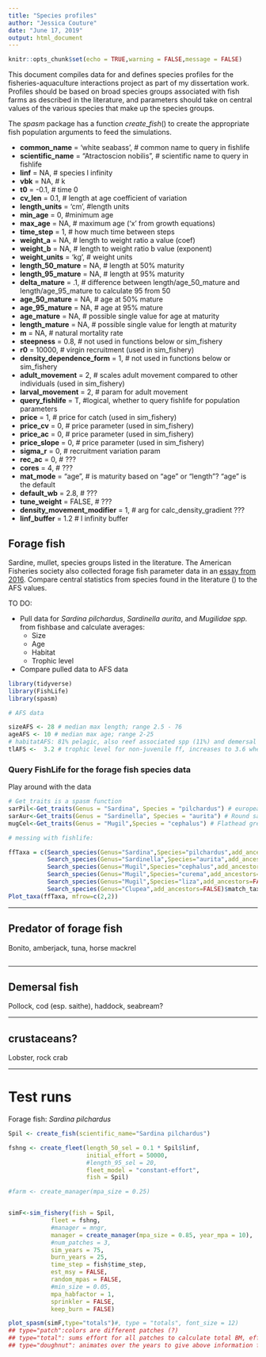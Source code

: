 ```yaml
---
title: "Species profiles"
author: "Jessica Couture"
date: "June 17, 2019"
output: html_document
---
```


```r
knitr::opts_chunk$set(echo = TRUE,warning = FALSE,message = FALSE)
```

This document compiles data for and defines species profiles for the fisheries-aquaculture interactions project as part of my dissertation work. Profiles should be based on broad species groups associated with fish farms as described in the literature, and parameters should take on central values of the  various species that make up the species groups.

The $spasm$ package has a function $create\_fish()$ to create the appropriate fish population arguments to feed the simulations. 

* __common_name__ = 'white seabass', # common name to query in fishlife
* __scientific_name__ = "Atractoscion nobilis", # scientific name to query in fishlife
* __linf__ = NA, # species l infinity
* __vbk__ = NA, # k
* __t0__ = -0.1, # time 0
* __cv_len__ = 0.1, # length at age coefficient of variation
* __length_units__ = 'cm', #length units
* __min_age__ = 0, #minimum age
* __max_age__ = NA, # maximum age ('x' from growth equations)
* __time_step__ = 1, # how much time between steps
* __weight_a__ = NA, # length to weight ratio a value (coef)
* __weight_b__ = NA, # length to weight ratio b value (exponent)
* __weight_units__ = 'kg', # weight units
* __length_50_mature__ = NA, # length at 50% maturity
* __length_95_mature__ = NA, # length at 95% maturity
* __delta_mature__ = .1, # difference between length/age_50_mature and length/age_95_mature to calculate 95 from 50
* __age_50_mature__ = NA, # age at 50% mature
* __age_95_mature__ = NA, # age at 95% mature
* __age_mature__ = NA, # possible single value for age at maturity
* __length_mature__ = NA, # possible single value for length at maturity
* __m__ = NA, # natural mortality rate
* __steepness__ = 0.8, # not used in functions below or sim_fishery
* __r0__ = 10000, # virgin recruitment (used in sim_fishery)
* __density_dependence_form__ = 1, # not used in functions below or sim_fishery
* __adult_movement__ = 2, # scales adult movement compared to other individuals (used in sim_fishery)
* __larval_movement__ = 2, # param for adult movement
* __query_fishlife__ = T, #logical, whether to query fishlife for population parameters
* __price__ = 1, # price for catch (used in sim_fishery)
* __price_cv__ = 0, # price parameter (used in sim_fishery)
* __price_ac__ = 0, # price parameter (used in sim_fishery)
* __price_slope__ = 0, # price parameter (used in sim_fishery)
* __sigma_r__ = 0, # recruitment variation param
* __rec_ac__ = 0, # ???
* __cores__ = 4, # ???
* __mat_mode__ = "age", # is maturity based on "age" or "length"? "age" is the default
* __default_wb__ = 2.8, # ???
* __tune_weight__ = FALSE, # ???
* __density_movement_modifier__ = 1, # arg for calc_density_gradient ???
* __linf_buffer__ = 1.2 # l infinity buffer

## Forage fish

Sardine, mullet, species groups listed in the literature. The American Fisheries society also collected forage fish parameter data in an [essay from 2016](https://fisheries.org/2016/01/defining-forage-species-to-prevent-a-management-dilemma/). Compare central statistics from species found in the literature () to the AFS values.

TO DO:

* Pull data for *Sardina pilchardus*, *Sardinella aurita*, and *Mugilidae spp.* from fishbase and calculate averages: 
  + Size
  + Age
  + Habitat
  + Trophic level
* Compare pulled data to AFS data

```r

library(tidyverse)
library(FishLife)
library(spasm)

# AFS data

sizeAFS <- 28 # median max length; range 2.5 - 76
ageAFS <- 10 # median max age; range 2-25
# habitatAFS: 81% pelagic, also reef associated spp (11%) and demersal (8%)
tlAFS <-  3.2 # trophic level for non-juvenile ff, increases to 3.6 whe juveniles are included; range 2.1-4.5


```


### Query FishLife for the forage fish species data
Play around with the data

```r

# Get_traits is a spasm function
sarPil<-Get_traits(Genus = "Sardina", Species = "pilchardus") # european pilchard
sarAur<-Get_traits(Genus = "Sardinella", Species = "aurita") # Round sardinella
mugCel<-Get_traits(Genus = "Mugil",Species = "cephalus") # Flathead grey mullet

# messing with fishlife:

ffTaxa = c(Search_species(Genus="Sardina",Species="pilchardus",add_ancestors=FALSE)$match_taxonomy,
           Search_species(Genus="Sardinella",Species="aurita",add_ancestors=FALSE)$match_taxonomy,
           Search_species(Genus="Mugil",Species="cephalus",add_ancestors=FALSE)$match_taxonomy, 
           Search_species(Genus="Mugil",Species="curema",add_ancestors=FALSE)$match_taxonomy, # White/silver mullet
           Search_species(Genus="Mugil",Species="liza",add_ancestors=FALSE)$match_taxonomy, # liza
           Search_species(Genus="Clupea",add_ancestors=FALSE)$match_taxonomy) #herring
Plot_taxa(ffTaxa, mfrow=c(2,2))

```

***

## Predator of forage fish

Bonito, amberjack, tuna, horse mackrel


```r

```

***

## Demersal fish

Pollock, cod (esp. saithe), haddock, seabream?

***

## crustaceans?

Lobster, rock crab

***

# Test runs

Forage fish: *Sardina pilchardus*

```r


Spil <- create_fish(scientific_name="Sardina pilchardus")

fshng <- create_fleet(length_50_sel = 0.1 * Spil$linf,
                      initial_effort = 50000,
                      #length_95_sel = 20,
                      fleet_model = "constant-effort",
                      fish = Spil)

#farm <- create_manager(mpa_size = 0.25)


simF<-sim_fishery(fish = Spil,
            fleet = fshng,
            #manager = mngr,
            manager = create_manager(mpa_size = 0.85, year_mpa = 10),
            #num_patches = 3,
            sim_years = 75,
            burn_years = 25,
            time_step = fish$time_step,
            est_msy = FALSE,
            random_mpas = FALSE,
            #min_size = 0.05,
            mpa_habfactor = 1,
            sprinkler = FALSE,
            keep_burn = FALSE)

plot_spasm(simF,type="totals")#, type = "totals", font_size = 12)
## type="patch":colors are different patches (?)
## type="total": sums effort for all patches to calculate total BM, effort, profit/effort, profit
## type="doughnut": animates over the years to give above information for each patch (around doughnut)


```


